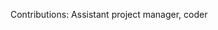 {{en/Archive/Community/Infobox Developer|
realname=Serge Paquet|
birthyear=Unknown|
codingspec=Assistant Project Manager|
currentstat=Inactive/Retired|
website=None|
}}
Contributions: Assistant project manager, coder